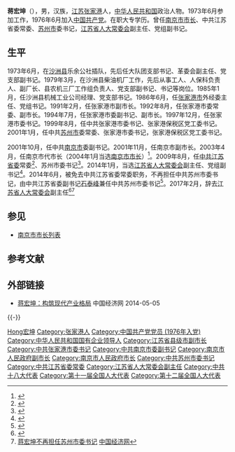 {{Infobox_Person
|name = 蒋宏坤
|occupation= [[政治家|政治家]]
|period = 1973年－2017年
|Sex = 男
|birth_date= {{birth date and age|1954|1|10}}
|birth_place= {{PRC}}[[江苏|江苏]][[张家港|张家港]]
|nationality ={{PRC}}
|residence = {{PRC}}[[江苏|江苏]][[南京|南京]]
|party ={{CPC}}（1976年6月加入）
}}

'''蒋宏坤'''（{{bd|1954年|1月10日|catIdx=J}}），男，汉族，[[江苏|江苏]][[张家港市|张家港]]人，[[中华人民共和国|中华人民共和国]]政治人物。1973年6月参加工作，1976年6月加入[[中国共产党|中国共产党]]。在职大专学历。曾任[[南京市市长|南京市市长]]、中共江苏省委常委、[[苏州市|苏州市]]委书记，[[江苏省人大常委会|江苏省人大常委会]]副主任、党组副书记。

== 生平 ==
1973年6月，在[[沙洲县|沙洲县]]乐余公社插队，先后任大队团支部书记、革委会副主任、党支部副书记。1979年3月，在沙洲县柴油机厂工作，先后从事工人、人保科负责人、副厂长、县农机三厂工作组负责人、党支部副书记、书记等岗位。1985年1月，任沙洲县机械工业公司经理、党支部书记。1986年6月，任[[张家港市|张家港市]]外经委主任、党组书记。1991年2月，任张家港市副市长。1992年8月，任张家港市委常委、副市长。1994年7月，任张家港市委副书记、副市长。1997年12月，任张家港市委书记。1999年8月，任中共张家港市委书记、张家港保税区党工委书记。2001年1月，任中共[[苏州市|苏州市]]委常委、张家港市委书记，张家港保税区党工委书记。

2001年10月，任中共[[南京市|南京市]]委副书记。2001年11月，任南京市副市长。2003年4月，任南京市代市长（2004年1月当选[[南京市市长|南京市市长]]）<ref>{{Cite web |url=http://unn.people.com.cn/GB/22220/56692/3961972.html |title=南京市市长蒋宏坤 |accessdate=2010-04-28 |archive-date=2016-03-04 |archive-url=https://web.archive.org/web/20160304001405/http://unn.people.com.cn/GB/22220/56692/3961972.html |dead-url=no }}</ref>。2009年8月，任[[中共江苏省委|中共江苏省委]]常委<ref>{{Cite web |url=http://politics.people.com.cn/GB/41223/9878210.html |title=中共中央批准：蒋宏坤任江苏省委常委（图/简历） |access-date=2010-04-28 |archive-date=2011-11-07 |archive-url=https://web.archive.org/web/20111107205843/http://politics.people.com.cn/GB/41223/9878210.html |dead-url=no }}</ref>、苏州市委书记<ref>{{Cite web |url=http://leaders.people.com.cn/GB/58318/58449/80346/85256/5819926.html |title=蒋宏坤同志简历 |access-date=2010-04-28 |archive-date=2016-03-04 |archive-url=https://web.archive.org/web/20160304084055/http://leaders.people.com.cn/GB/58318/58449/80346/85256/5819926.html |dead-url=no }}</ref>。2014年1月，当选[[江苏省人大常委会|江苏省人大常委会]]副主任、党组副书记<ref>{{Cite web |url=http://finance.qq.com/a/20140123/018245.htm |title=蒋宏坤当选江苏人大常委会副主任 |access-date=2014-01-24 |archive-date=2019-06-11 |archive-url=https://web.archive.org/web/20190611164041/https://finance.qq.com/a/20140123/018245.htm |dead-url=no }}</ref>。2014年6月，被免去中共江苏省委常委职务，不再担任中共苏州市委书记，由中共江苏省委副书记[[石泰峰|石泰峰]]兼任中共苏州市委书记<ref>{{Cite web |url=http://news.ifeng.com/a/20140623/40850617_0.shtml |title=江苏副书记石泰峰兼任苏州书记 蒋宏坤不再担任 |access-date=2014-06-23 |archive-date=2019-06-07 |archive-url=https://web.archive.org/web/20190607050143/http://news.ifeng.com/a/20140623/40850617_0.shtml |dead-url=no }}</ref>。2017年2月，辞去[[江苏省人大常委会|江苏省人大常委会]]副主任<ref>{{cite web|accessdate=|url=http://district.ce.cn/newarea/sddy/201702/10/t20170210_20104443.shtml|title=张卫国、蒋宏坤辞去江苏人大常委会副主任职务|publisher=[[中国经济网|中国经济网]]|archive-date=2020-10-27|archive-url=https://web.archive.org/web/20201027120657/http://district.ce.cn/newarea/sddy/201702/10/t20170210_20104443.shtml|dead-url=no}}</ref><ref>[http://district.ce.cn/newarea/sddy/201406/23/t20140623_3019129_1.shtml 蒋宏坤不再担任苏州市委书记] {{Wayback|url=http://district.ce.cn/newarea/sddy/201406/23/t20140623_3019129_1.shtml |date=20200221111228 }} [[中国经济网|中国经济网]]</ref>

== 参见 ==
* [[南京市市长列表|南京市市长列表]]

== 参考文献 ==
{{Reflist|3}}

== 外部链接 ==
* [http://views.ce.cn/view/ent/201203/13/t20120313_23150700.shtml 蒋宏坤：构筑现代产业格局] {{Wayback|url=http://views.ce.cn/view/ent/201203/13/t20120313_23150700.shtml |date=20190608123656 }} 中国经济网 2014-05-05

{{-}}
{{start box}}
{{s-ppo|cpc}}
{{s-before|[[王荣_(政治人物)|王 荣]]}}  
{{s-title|[[中国共产党苏州市委员会|中国共产党苏州市委员会]]书记|2009年8月－2014年6月}}   
{{s-after|[[石泰峰|石泰峰]]}}
{{s-before|[[罗志军_(1951年)|罗志军]]}}
{{s-title|[[中国共产党南京市委员会|中国共产党南京市委员会]]副书记|2001年10月－2009年8月}} 
{{s-after|[[季建业|季建业]]}}
{{s-gov|prc}}
{{s-before|[[罗志军_(1951年)|罗志军]]}}
{{s-title|[[南京市人民政府|南京市人民政府]][[南京市市长列表|市长]]|2003年5月－2009年7月}}
{{s-after|[[季建业|季建业]]}}
{{end box}}

{{南京市市长}}

{{Authority control}}
{{DEFAULTSORT:Jiang蒋}}
[[Category:蔣姓|Hong宏坤]]
[[Category:张家港人|Category:张家港人]]
[[Category:中国共产党党员_(1976年入党)|Category:中国共产党党员 (1976年入党)]]
[[Category:中华人民共和国国有企业领导人|Category:中华人民共和国国有企业领导人]]
[[Category:江苏省县级市副市长|Category:江苏省县级市副市长]]
[[Category:中共张家港市委书记|Category:中共张家港市委书记]]
[[Category:中共南京市委副书记|Category:中共南京市委副书记]]
[[Category:南京市人民政府副市长|Category:南京市人民政府副市长]]
[[Category:南京市人民政府市长|Category:南京市人民政府市长]]
[[Category:中共苏州市委书记|Category:中共苏州市委书记]]
[[Category:中共江苏省委常委|Category:中共江苏省委常委]]
[[Category:江苏省人大常委会副主任|Category:江苏省人大常委会副主任]]
[[Category:中共十八大代表|Category:中共十八大代表]]
[[Category:第十一届全国人大代表|Category:第十一届全国人大代表]]
[[Category:第十二届全国人大代表|Category:第十二届全国人大代表]]